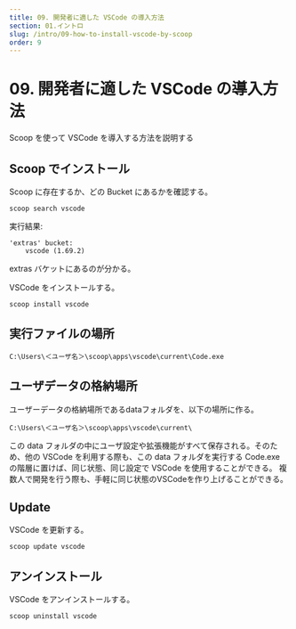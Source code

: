 ```yaml
---
title: 09. 開発者に適した VSCode の導入方法
section: 01.イントロ
slug: /intro/09-how-to-install-vscode-by-scoop
order: 9
---
```


# 09. 開発者に適した VSCode の導入方法

Scoop を使って VSCode を導入する方法を説明する

## Scoop でインストール

Scoop に存在するか、どの Bucket にあるかを確認する。

```console
scoop search vscode
```

実行結果:

```
'extras' bucket:
    vscode (1.69.2)
```

extras バケットにあるのが分かる。

VSCode をインストールする。

```console
scoop install vscode
```

## 実行ファイルの場所

```
C:\Users\＜ユーザ名＞\scoop\apps\vscode\current\Code.exe
```

## ユーザデータの格納場所

ユーザーデータの格納場所であるdataフォルダを、以下の場所に作る。

```
C:\Users\＜ユーザ名＞\scoop\apps\vscode\current\
```

この data フォルダの中にユーザ設定や拡張機能がすべて保存される。そのため、他の VSCode を利用する際も、この data フォルダを実行する Code.exe の階層に置けば、同じ状態、同じ設定で VSCode を使用することができる。
複数人で開発を行う際も、手軽に同じ状態のVSCodeを作り上げることができる。

## Update

VSCode を更新する。

```console
scoop update vscode
```

## アンインストール

VSCode をアンインストールする。

```console
scoop uninstall vscode
```
